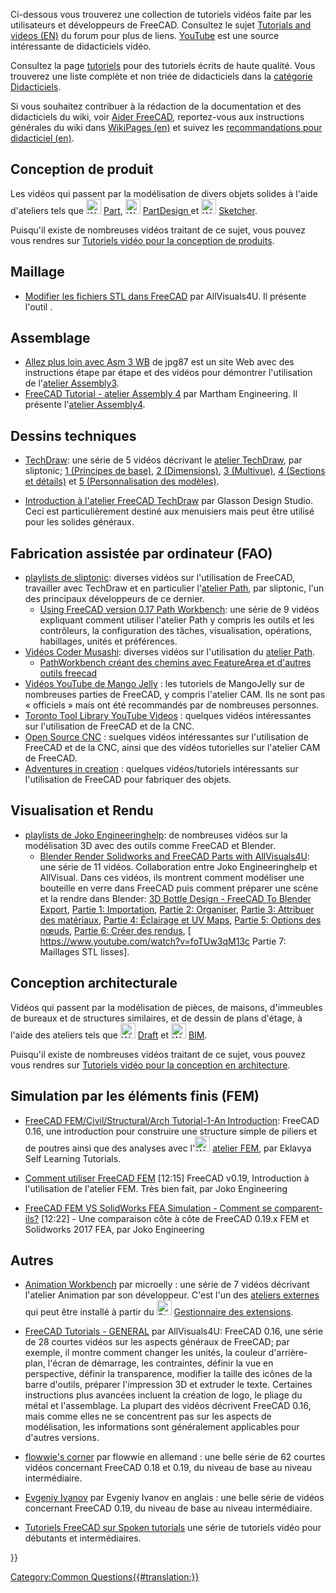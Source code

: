<languages/>

{{VeryImportantMessage|Faites attention à la version de FreeCAD utilisée dans le tutoriel. Si un didacticiel utilise une version plus ancienne du programme, le processus de modélisation général peut toujours fonctionner, mais certains outils peuvent avoir changé dans les nouvelles versions. N'ajoutez pas de vidéos créées avec la version 0.16 ou antérieure, ces versions étant considérées comme obsolètes.}}

<div class="mw-translate-fuzzy">
Ci-dessous vous trouverez une collection de tutoriels vidéos faite par les utilisateurs et développeurs de FreeCAD. Consultez le sujet [https://forum.freecadweb.org/viewforum.php?f=36 Tutorials and videos (EN)] du forum pour plus de liens. [https://YouTube.com YouTube] est une source intéressante de didacticiels vidéo.
</div>

Consultez la page [[tutorials/fr|tutoriels]] pour des tutoriels écrits de haute qualité. Vous trouverez une liste complète et non triée de didacticiels dans la [[:Category:Tutorials/fr|catégorie Didacticiels]].

Si vous souhaitez contribuer à la rédaction de la documentation et des didacticiels du wiki, voir [[Help FreeCAD/fr|Aider FreeCAD]], reportez-vous aux instructions générales du wiki dans [[WikiPages|WikiPages (en)]] et suivez les [[tutorial guidelines|recommandations pour didacticiel (en)]].

<span id="Product_design"></span>
==Conception de produit==

Les vidéos qui passent par la modélisation de divers objets solides à l'aide d'ateliers tels que [[Image:Workbench_Part.svg|24px]] [[Part Workbench/fr|Part]], [[Image:Workbench_PartDesign.svg|24px]] [[PartDesign Workbench/fr|PartDesign ]] et [[Image:Workbench_Sketcher.svg|24px]] [[Sketcher Workbench/fr|Sketcher]].

Puisqu'il existe de nombreuses vidéos traitant de ce sujet, vous pouvez vous rendres sur [[Video_tutorials_for_product_design/fr|Tutoriels vidéo pour la conception de produits]].

<span id="Meshes"></span>
== Maillage==

* [https://www.youtube.com/watch?v=5lwENZeNiNg&feature=youtu.be Modifier les fichiers STL dans FreeCAD] par AllVisuals4U. Il présente l'outil {{Button|[[File:Part_ShapeFromMesh.svg|16px]] [[Part_ShapeFromMesh/fr|Part Forme à partir du maillage]]}}.

<span id="Assembly"></span>
== Assemblage ==

* [http://help-freecad-jpg87.fr/025c_ass_ex_creat.php Allez plus loin avec Asm 3 WB] de jpg87 est un site Web avec des instructions étape par étape et des vidéos pour démontrer l'utilisation de l'[[Assembly3_Workbench/fr|atelier Assembly3]].
* [https://www.youtube.com/watch?v=n04M6nFvdxs FreeCAD Tutorial - atelier Assembly 4] par Martham Engineering. Il présente l'[[Assembly4_Workbench/fr|atelier Assembly4]].

<span id="Technical_drawings"></span>
== Dessins techniques ==

* [https://www.youtube.com/watch?v=7LbOmSGW9F0&list=PLEuOia-QxyFKQnmM1U9yVo7eNrK_Mcln8 TechDraw]: une série de 5 vidéos décrivant le [[TechDraw Workbench/fr|atelier TechDraw]], par sliptonic; [https://www.youtube.com/watch?v=7LbOmSGW9F0 1 (Principes de base)], [https://www.youtube.com/watch?v=z3w84RfvqaE 2 (Dimensions)], [https://www.youtube.com/watch?v=uNjXg-m38aI 3 (Multivue)], [https://www.youtube.com/watch?v=3zSdeFV6I5o 4 (Sections et détails)] et [https://www.youtube.com/watch?v=kcmdJ7xa7gg 5 (Personnalisation des modèles)].

* [https://www.youtube.com/watch?v=TnYMfpdNQoo Introduction à l'atelier FreeCAD TechDraw] par Glasson Design Studio. Ceci est particulièrement destiné aux menuisiers mais peut être utilisé pour les solides généraux.

<span id="Computer-Aided_Manufacturing_(CAM)"></span>
== Fabrication assistée par ordinateur (FAO) ==

* [https://www.youtube.com/user/sliptonic/playlists playlists de sliptonic]: diverses vidéos sur l'utilisation de FreeCAD, travailler avec TechDraw et en particulier l'[[Path Workbench/fr|atelier Path]], par sliptonic, l'un des principaux développeurs de ce dernier.
** [https://www.youtube.com/playlist?list=PLEuOia-QxyFJZSpqb0xOHc9t7MLdCO3io Using FreeCAD version 0.17 Path Workbench]: une série de 9 vidéos expliquant comment utiliser l'atelier Path y compris les outils et les contrôleurs, la configuration des tâches, visualisation, opérations, habillages, unités et préférences.
* [https://www.youtube.com/channel/UCtNnYMVWGkG-aemOrCtGjCA/videos Vidéos Coder Musashi]: diverses vidéos sur l'utilisation du [[Path Workbench/fr|atelier Path]].
** [https://www.youtube.com/watch?v=MsDIRIkeNJ4 PathWorkbench créant des chemins avec FeatureArea et d'autres outils freecad]
* [https://www.youtube.com/@MangoJellySolutions Vidéos YouTube de Mango Jelly] : les tutoriels de MangoJelly sur de nombreuses parties de FreeCAD, y compris l'atelier CAM. Ils ne sont pas « officiels » mais ont été recommandés par de nombreuses personnes.
* [https://www.youtube.com/@TorontotoollibraryIRBE Toronto Tool Library YouTube Videos] : quelques vidéos intéressantes sur l'utilisation de FreeCAD et de la CNC.
* [https://www.youtube.com/@opensourcecnc Open Source CNC] : suelques vidéos intéressantes sur l'utilisation de FreeCAD et de la CNC, ainsi que des vidéos tutorielles sur l'atelier CAM de FreeCAD.
* [https://www.youtube.com/@Adventuresincreation Adventures in creation] : quelques vidéos/tutoriels intéressants sur l'utilisation de FreeCAD pour fabriquer des objets.

<span id="Visualization_and_rendering"></span>
== Visualisation et Rendu ==

* [https://www.youtube.com/channel/UC-CubOaooNwC-3RBKUoAOQQ/playlists playlists de Joko Engineeringhelp]: de nombreuses vidéos sur la modélisation 3D avec des outils comme FreeCAD et Blender.
** [https://www.youtube.com/watch?v=a__w8eMRx-U&list=PL7eiW2bt21YUfOTUvzA3jtQqF4Vpz21Ut Blender Render Solidworks and FreeCAD Parts with AllVisuals4U]: une série de 11 vidéos. Collaboration entre Joko Engineeringhelp et AllVisual. Dans ces vidéos, ils montrent comment modéliser une bouteille en verre dans FreeCAD puis comment préparer une scène et la rendre dans Blender: [https://www.youtube.com/watch?v=a__w8eMRx-U&list=PL7eiW2bt21YUfOTUvzA3jtQqF4Vpz21Ut 3D Bottle Design - FreeCAD To Blender Export], [https://www.youtube.com/watch?v=U7e6-Wfv2b0 Partie 1: Importation], [https://www.youtube.com/watch?v=fAvDd7SY-T0 Partie 2: Organiser], [https://www.youtube.com/watch?v=J8TuRgaBNBU Partie 3: Attribuer des matériaux], [https://www.youtube.com/watch?v=0dsvaQVN1VQ Partie 4: Éclairage et UV Maps], [https://www.youtube.com/watch?v=zx0Qvsl6gzw Partie 5: Options des nœuds], [https://www.youtube.com/watch?v=TRVLZeJ6f28 Partie 6: Créer des rendus], [ https://www.youtube.com/watch?v=foTUw3qM13c Partie 7: Maillages STL lisses].

<span id="Architectural_design"></span>
== Conception architecturale ==

Vidéos qui passent par la modélisation de pièces, de maisons, d'immeubles de bureaux et de structures similaires, et de dessin de plans d'étage, à l'aide des ateliers tels que [[Image:Workbench_Draft.svg|24px]] [[Draft_Workbench/fr|Draft]] et [[Image:Workbench_BIM.svg|24px]] [[BIM_Workbench/fr|BIM]].

Puisqu'il existe de nombreuses vidéos traitant de ce sujet, vous pouvez vous rendres sur [[Video_tutorials_for_architectural_design/fr|Tutoriels vidéo pour la conception en architecture]].

<span id="Finite_element_(FEM)_simulation"></span>
==Simulation par les éléments finis (FEM)==

* [https://www.youtube.com/watch?v=wAJe1R5NDGw FreeCAD FEM/Civil/Structural/Arch Tutorial-1-An Introduction]: FreeCAD 0.16, une introduction pour construire une structure simple de piliers et de poutres ainsi que des analyses avec l'[[Image:Workbench_FEM.svg|24px]] [[FEM_Workbench/fr|atelier FEM]], par Eklavya Self Learning Tutorials.

* [https://www.youtube.com/watch?v=dhrynRdBOIg Comment utiliser FreeCAD FEM] [12:15] FreeCAD v0.19, Introduction à l'utilisation de l'atelier FEM. Très bien fait, par Joko Engineering

* [https://www.youtube.com/watch?v=qWtMJagDoRk FreeCAD FEM VS SolidWorks FEA Simulation - Comment se comparent-ils?] [12:22] - Une comparaison côte à côte de FreeCAD 0.19.x FEM et Solidworks 2017 FEA, par Joko Engineering

<span id="Other"></span>
== Autres ==

* [https://www.youtube.com/watch?v=AQjAa5JxmOg&list=PLIxaznuCUATKzCFbFUFhRwZMJMnYuQ1JB Animation Workbench] par microelly : une série de 7 vidéos décrivant l'atelier Animation par son développeur. C'est l'un des [[External_workbenches/fr|ateliers externes]] qui peut être installé à partir du [[Image:Std_AddonMgr.svg|24px]] [[Std_AddonMgr/fr|Gestionnaire des extensions]].

* [https://www.youtube.com/watch?v=WdBQPXeAeMc&list=PLKu--JcOZKTPZjy761ELQ7ba45yZmxOpj FreeCAD Tutorials - GENERAL] par AllVisuals4U: FreeCAD 0.16, une série de 28 courtes vidéos sur les aspects généraux de FreeCAD; par exemple, il montre comment changer les unités, la couleur d'arrière-plan, l'écran de démarrage, les contraintes, définir la vue en perspective, définir la transparence, modifier la taille des icônes de la barre d'outils, préparer l'impression 3D et extruder le texte. Certaines instructions plus avancées incluent la création de logo, le pliage du métal et l'assemblage. La plupart des vidéos décrivent FreeCAD 0.16, mais comme elles ne se concentrent pas sur les aspects de modélisation, les informations sont généralement applicables pour d'autres versions.

* [https://www.youtube.com/c/flowwiescorner/videos flowwie's corner] par flowwie en allemand : une belle série de 62 courtes vidéos concernant FreeCAD 0.18 et 0.19, du niveau de base au niveau intermédiaire.

* [https://www.youtube.com/c/CFDIntech/videos Evgeniy Ivanov] par Evgeniy Ivanov en anglais : une belle série de vidéos concernant FreeCAD 0.19, du niveau de base au niveau intermédiaire.

* [https://spoken-tutorial.org/tutorial-search/?search_foss=FreeCAD&search_language=English Tutoriels FreeCAD sur Spoken tutorials] une série de tutoriels vidéo pour débutants et intermédiaires.

{{Userdocnavi{{#translation:}}}}
[[Category:Common Questions{{#translation:}}]]